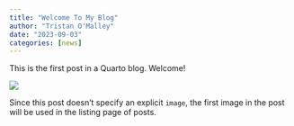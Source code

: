 ```yaml
---
title: "Welcome To My Blog"
author: "Tristan O'Malley"
date: "2023-09-03"
categories: [news]
---
```


This is the first post in a Quarto blog. Welcome!

![](thumbnail.jpg)

Since this post doesn't specify an explicit `image`, the first image in the post will be used in the listing page of posts.
